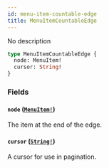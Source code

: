 ```yaml
---
id: menu-item-countable-edge
title: MenuItemCountableEdge
---
```


No description

```graphql
type MenuItemCountableEdge {
  node: MenuItem!
  cursor: String!
}
```

### Fields

#### `node` ([`MenuItem!`](/developer/api-reference/objects/menu-item.mdx))

The item at the end of the edge.

#### `cursor` ([`String!`](/developer/api-reference/scalars/string.mdx))

A cursor for use in pagination.
